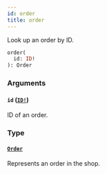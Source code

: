 ```yaml
---
id: order
title: order
---
```


Look up an order by ID.

```graphql
order(
  id: ID!
): Order

```

### Arguments

#### `id` ([`ID!`](/api-reference/scalars/id.mdx))

ID of an order.

### Type

#### [`Order`](/api-reference/objects/order.mdx)

Represents an order in the shop.
